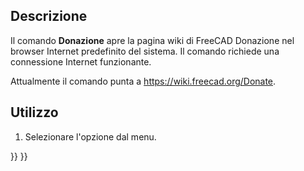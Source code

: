 <languages/>

{{Docnav/it
|[[Std_FreeCADWebsite/it|Sito Web di FreeCAD]]
|[[Std_FreeCADUserHub/it|Documentazione utenti]]
|[[Std_Help_Menu/it|Menu Aiuto]]
|IconL=Std_FreeCADWebsite.svg
|IconR=Std_FreeCADUserHub.svg
|IconC=Freecad.svg
}}

{{GuiCommand/it
|Name=Std FreeCADDonation
|Name/it=Donazione
|MenuLocation=Aiuto → Donazione
|Workbenches=Tutti
|Version=0.19
}}

<span id="Description"></span>
==Descrizione==

Il comando '''Donazione''' apre la pagina wiki di FreeCAD Donazione nel browser Internet predefinito del sistema. Il comando richiede una connessione Internet funzionante.

Attualmente il comando punta a [https://wiki.freecad.org/Donate https://wiki.freecad.org/Donate].

<span id="Usage"></span>
==Utilizzo==

# Selezionare l'opzione {{MenuCommand|Aiuto → [[Image:Std_FreeCADDonation.svg|16px]] Donazione}} dal menu.


{{Docnav/it
|[[Std_FreeCADWebsite/it|Sito Web di FreeCAD]]
|[[Std_FreeCADUserHub/it|Documentazione utenti]]
|[[Std_Help_Menu/it|Menu Aiuto]]
|IconL=Std_FreeCADWebsite.svg
|IconR=Std_FreeCADUserHub.svg
|IconC=Freecad.svg
}}

{{Std_Base_navi{{#translation:}}}}
{{Userdocnavi{{#translation:}}}}